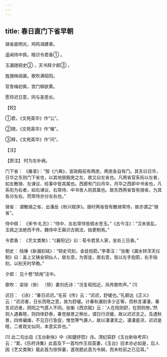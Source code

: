 ```yaml
---
---
---
```

title: 春日直门下省早朝
---




骑省直明光，鸡鸣谒建章。

遥闻侍中佩，暗识令君香① 。

玉漏随铜史② ，天书拜夕郎③ 。

旌旗映阊阖，歌吹满昭阳。

官舍梅初紫，宫门柳欲黄。

愿将迟日意，同与圣恩长。

【校】

①君，《文苑英华》作“公”。

②随，《文苑英华》作“催”。

③拜，《文苑英华》作“问”。

【注】

【原注】 时为左补阙。

门下省： 《雍录》：“按《六典》，宣政殿前有两庑，两庑各自有门。其东曰日华，日华之东则门下省也，以其地居殿庑之左，故又曰左省也。凡两省官系衔以左者，如左散骑、左谏议、给事中皆其属也。西廊有门曰月华，月华之西即中书省也，凡系衔为右者，如右谏议、右常侍、中书舍人则其属也。故东西两省皆有骑省，为其各分左右，而常侍亦分左右也。”

骑省： 谓散骑之省，出潘岳《秋兴赋序》。唐时两省皆有散骑常侍，故亦谓之“骑省”。

侍中佩： 《宋书·礼志》：“侍中、左右常侍皆佩水苍玉。”《古今注》：“汉末丧乱，玉佩之法绝而不传。魏侍中王粲识古佩法，始更制焉。”

令君香： 《艺文类聚》：“《襄阳记》曰：荀令君至人家，坐处三日香。”

铜史： 陆倕《新漏刻铭》：“铜史司刻，金徒抱箭。”李善注：“张衡《漏水转浑天仪制》曰：盖上又铸金铜仙人，居左壶，为胥徒，居右壶，皆以左手抱箭，右手指刻，以别天时早晩。”

夕郎： 见十卷“琐闱”注中。

歌吹： 梁徐（俳） 〔悱〕妻刘氏诗：“况复昭阳近，风传歌吹声。” [1]

迟日： 《诗》：“春日迟迟。”毛苌《传》云：“迟迟，舒缓也。”孔颖达《正义》云：“迟迟者，日长而暄之意，故为舒缓。计春秋漏刻多少正等，而秋言凄凄，春言迟迟者，阴阳之气感人不同。张衡《西京赋》云：‘人在阳则舒，在阴则惨。’然则人遇春暄，则四体舒泰，春觉昼景之稍长，谓日行迟缓，故以迟迟言之。及遇秋景，四体褊燥，不见日行急促，惟觉寒气袭人，故以凄凄言之。凄凄是凉，迟迟是暄，二者观文似同，本意实异也。”

[1] 此二句出自《玉台新咏》中《和婕妤怨》诗。清纪容舒《玉台新咏考异》云：“案，《乐府诗集》此首及下一首均作王叔英妻，《玉台》旧本亦必如是，后人因《艺文类聚》载此首为徐悱妻，遂改题此首为令娴，而未检前之已见耳。”